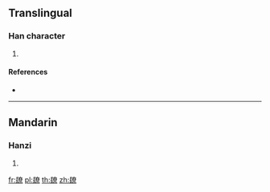 {{character info/new}}
==Translingual==

===Han character===
{{Han char|rn=168|rad=長|as=12|sn=20|four=74796|canj=SIKCF}}

# {{defn|Han|sort=長12}}

====References====
* {{Han ref|kx=1329.420|dkj=41184|dj=1833.120|hdz=64055.130|uh=957D|ud=38269|bh=F376|bd=62326}}

----

==Mandarin==

===Hanzi===
{{cmn-hanzi|pin=[[liǎo]] ([[liao3]]), [[zhǎng]] ([[zhang3]]), [[zhàng]] ([[zhang4]])|wg=liao<sup>3</sup>, chang<sup>3</sup>, chang<sup>4</sup>}}

# {{defn|lang=cmn|sort=長12}}

[[fr:镽]]
[[pl:镽]]
[[th:镽]]
[[zh:镽]]